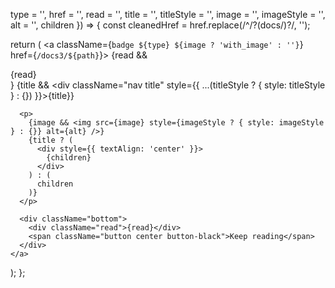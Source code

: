   type = '',
  href = '',
  read = '',
  title = '',
  titleStyle = '',
  image = '',
  imageStyle = '',
  alt = '',
  children
}) => {
  const cleanedHref = href.replace(/^\/?(docs\/)?/, '');

  return (
    <a className={`badge ${type} ${image ? 'with_image' : ''}`} href={`/docs3/${path}`}>
      {read && <div className="nav read">{read}</div>}
      {title && <div className="nav title" style={{ ...(titleStyle ? { style: titleStyle } : {}) }}>{title}</div>}

      <p>
        {image && <img src={image} style={imageStyle ? { style: imageStyle } : {}} alt={alt} />}
        {title ? (
          <div style={{ textAlign: 'center' }}>
            {children}
          </div>
        ) : (
          children
        )}
      </p>

      <div className="bottom">
        <div className="read">{read}</div>
        <span className="button center button-black">Keep reading</span>
      </div>
    </a>
  );
};
